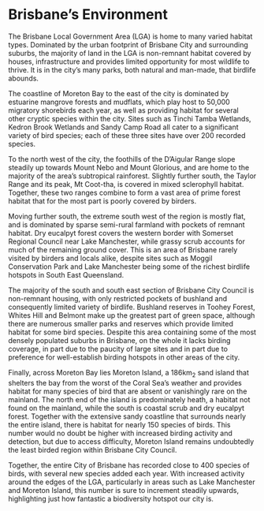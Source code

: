 # Brisbane's Environment

The Brisbane Local Government Area (LGA) is home to many varied habitat types. Dominated by the urban footprint of Brisbane City and surrounding suburbs, the majority of land in the LGA is non-remnant habitat covered by houses, infrastructure and provides limited opportunity for most wildlife to thrive. It is in the city's many parks, both natural and man-made, that birdlife abounds.

The coastline of Moreton Bay to the east of the city is dominated by estuarine mangrove forests and mudflats, which play host to 50,000 migratory shorebirds each year, as well as providing habitat for several other cryptic species within the city. Sites such as Tinchi Tamba Wetlands, Kedron Brook Wetlands and Sandy Camp Road all cater to a significant variety of bird species; each of these three sites have over 200 recorded species.

To the north west of the city, the foothills of the D'Aigular Range slope steadily up towards Mount Nebo and Mount Glorious, and are home to the majority of the area's subtropical rainforest. Slightly further south, the Taylor Range and its peak, Mt Coot-tha, is covered in mixed sclerophyll habitat. Together, these two ranges combine to form a vast area of prime forest habitat that for the most part is poorly covered by birders.

Moving further south, the extreme south west of the region is mostly flat, and is dominated by sparse semi-rural farmland with pockets of remnant habitat. Dry eucalpyt forest covers the western border with Somerset Regional Council near Lake Manchester, while grassy scrub accounts for much of the remaining ground cover. This is an area of Brisbane rarely visited by birders and locals alike, despite sites such as Moggil Conservation Park and Lake Manchester being some of the richest birdlife hotspots in South East Queensland.

The majority of the south and south east section of Brisbane City Council is non-remnant housing, with only restricted pockets of bushland and consequently limited variety of birdlife. Bushland reserves in Toohey Forest, Whites Hill and Belmont make up the greatest part of green space, although there are numerous smaller parks and reserves which provide limited habitat for some bird species. Despite this area containing some of the most densely populated suburbs in Brisbane, on the whole it lacks birding coverage, in part due to the paucity of large sites and in part due to preference for well-establish birding hotspots in other areas of the city.

Finally, across Moreton Bay lies Moreton Island, a 186km~2~ sand island that shelters the bay from the worst of the Coral Sea's weather and provides habitat for many species of bird that are absent or vanishingly rare on the mainland. The north end of the island is predominately heath, a habitat not found on the mainland, while the south is coastal scrub and dry eucalpyt forest. Together with the extensive sandy coastline that surrounds nearly the entire island, there is habitat for nearly 150 species of birds. This number would no doubt be higher with increased birding activity and detection, but due to access difficulty, Moreton Island remains undoubtedly the least birded region within Brisbane City Council.

Together, the entire City of Brisbane has recorded close to 400 species of birds, with several new species added each year. With increased activity around the edges of the LGA, particularly in areas such as Lake Manchester and Moreton Island, this number is sure to increment steadily upwards, highlighting just how fantastic a biodiversity hotspot our city is.
